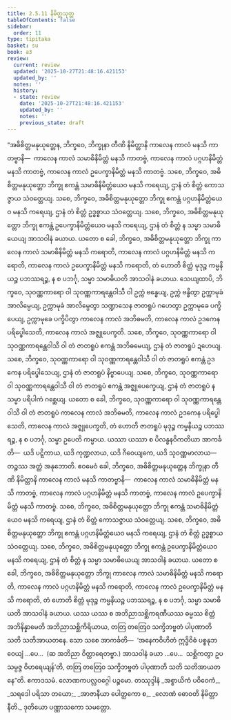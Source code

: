 ```yaml
---
title: 2.5.11 နိမိတ္တသုတ္တ
tableOfContents: false
sidebar:
  order: 11
type: tipitaka
basket: su
book: a3
review:
  current: review
  updated: '2025-10-27T21:48:16.421153'
  updated_by: ''
  notes: ''
  history:
  - state: review
    date: '2025-10-27T21:48:16.421153'
    updated_by: ''
    notes: ''
    previous_state: draft
---
```



<ReviewStatus review={frontmatter.review} showDetails={true} />

<HypothesisAnnotation frontmatter={frontmatter} />

<DynamicBreadcrumb />

<Division number="103" book="a3" e="ch" v="15" p="258">

<Paragraph number="863" book="a3">
“အဓိစိတ္တမနုယုတ္တေန, ဘိက္ခဝေ, ဘိက္ခုနာ တီဏိ နိမိတ္တာနိ ကာလေန ကာလံ မနသိ ကာတဗ္ဗာနိ—  ကာလေန ကာလံ သမာဓိနိမိတ္တံ မနသိ ကာတဗ္ဗံ, ကာလေန ကာလံ ပဂ္ဂဟနိမိတ္တံ မနသိ ကာတဗ္ဗံ, ကာလေန ကာလံ ဥပေက္ခာနိမိတ္တံ မနသိ ကာတဗ္ဗံ. သစေ, ဘိက္ခဝေ, အဓိစိတ္တမနုယုတ္တော ဘိက္ခု ဧကန္တံ သမာဓိနိမိတ္တံယေဝ မနသိ ကရေယျ, ဌာနံ တံ စိတ္တံ ကောသဇ္ဇာယ သံဝတ္တေယျ. သစေ, ဘိက္ခဝေ, အဓိစိတ္တမနုယုတ္တော ဘိက္ခု ဧကန္တံ ပဂ္ဂဟနိမိတ္တံယေဝ မနသိ ကရေယျ, ဌာနံ တံ စိတ္တံ ဥဒ္ဓစ္စာယ သံဝတ္တေယျ. သစေ, ဘိက္ခဝေ, အဓိစိတ္တမနုယုတ္တော ဘိက္ခု ဧကန္တံ ဥပေက္ခာနိမိတ္တံယေဝ မနသိ ကရေယျ, ဌာနံ တံ စိတ္တံ န သမ္မာ သမာဓိယေယျ အာသဝါနံ ခယာယ. ယတော စ ခေါ, ဘိက္ခဝေ, အဓိစိတ္တမနုယုတ္တော ဘိက္ခု ကာလေန ကာလံ သမာဓိနိမိတ္တံ မနသိ ကရောတိ, ကာလေန ကာလံ ပဂ္ဂဟနိမိတ္တံ မနသိ ကရောတိ, ကာလေန ကာလံ ဥပေက္ခာနိမိတ္တံ မနသိ ကရောတိ, တံ ဟောတိ စိတ္တံ မုဒုဉ္စ ကမ္မနိယဉ္စ ပဘဿရဉ္စ, န စ ပဘင်္ဂု, သမ္မာ သမာဓိယတိ အာသဝါနံ ခယာယ.
</Paragraph>

<Paragraph number="864" book="a3">
သေယျထာပိ, ဘိက္ခဝေ, သုဝဏ္ဏကာရော ဝါ သုဝဏ္ဏကာရန္တေဝါသီ ဝါ ဥက္ကံ ဗန္ဓေယျ, ဥက္ကံ ဗန္ဓိတွာ ဥက္ကာမုခံ အာလိမ္ပေယျ, ဥက္ကာမုခံ အာလိမ္ပေတွာ သဏ္ဍာသေန ဇာတရူပံ ဂဟေတွာ ဥက္ကာမုခေ ပက္ခိပေယျ, ဥက္ကာမုခေ ပက္ခိပိတွာ ကာလေန ကာလံ အဘိဓမတိ, ကာလေန ကာလံ ဥဒကေန ပရိပ္ဖေါသေတိ, ကာလေန ကာလံ အဇ္ဈုပေက္ခတိ. သစေ, ဘိက္ခဝေ, သုဝဏ္ဏကာရော ဝါ သုဝဏ္ဏကာရန္တေဝါသီ ဝါ တံ ဇာတရူပံ ဧကန္တံ အဘိဓမေယျ, ဌာနံ တံ ဇာတရူပံ ဍဟေယျ. သစေ, ဘိက္ခဝေ, သုဝဏ္ဏကာရော ဝါ သုဝဏ္ဏကာရန္တေဝါသီ ဝါ တံ ဇာတရူပံ ဧကန္တံ ဥဒကေန ပရိပ္ဖေါသေယျ, ဌာနံ တံ ဇာတရူပံ နိဗ္ဗာပေယျ. သစေ, ဘိက္ခဝေ, သုဝဏ္ဏကာရော ဝါ သုဝဏ္ဏကာရန္တေဝါသီ ဝါ တံ ဇာတရူပံ ဧကန္တံ အဇ္ဈုပေက္ခေယျ, ဌာနံ တံ ဇာတရူပံ န သမ္မာ ပရိပါကံ ဂစ္ဆေယျ. ယတော စ ခေါ, ဘိက္ခဝေ, သုဝဏ္ဏကာရော ဝါ သုဝဏ္ဏကာရန္တေဝါသီ ဝါ တံ ဇာတရူပံ ကာလေန ကာလံ အဘိဓမတိ, ကာလေန ကာလံ ဥဒကေန ပရိပ္ဖေါသေတိ, ကာလေန ကာလံ အဇ္ဈုပေက္ခတိ, တံ ဟောတိ ဇာတရူပံ မုဒုဉ္စ ကမ္မနိယဉ္စ ပဘဿရဉ္စ, န စ ပဘင်္ဂု, သမ္မာ ဥပေတိ ကမ္မာယ. ယဿာ ယဿာ စ ပိလန္ဓနဝိကတိယာ အာကင်္ခတိ—  ယဒိ ပဋ္ဋိကာယ, ယဒိ ကုဏ္ဍလာယ, ယဒိ ဂီဝေယျကေ, ယဒိ သုဝဏ္ဏမာလာယ—  တဉ္စဿ အတ္ထံ အနုဘောတိ.
</Paragraph>

<Paragraph number="865" book="a3">
ဧဝမေဝံ ခေါ, ဘိက္ခဝေ, အဓိစိတ္တမနုယုတ္တေန ဘိက္ခုနာ တီဏိ နိမိတ္တာနိ ကာလေန ကာလံ မနသိ ကာတဗ္ဗာနိ—  ကာလေန ကာလံ သမာဓိနိမိတ္တံ မနသိ ကာတဗ္ဗံ, ကာလေန ကာလံ ပဂ္ဂဟနိမိတ္တံ မနသိ ကာတဗ္ဗံ, ကာလေန ကာလံ ဥပေက္ခာနိမိတ္တံ မနသိ ကာတဗ္ဗံ. သစေ, ဘိက္ခဝေ, အဓိစိတ္တမနုယုတ္တော ဘိက္ခု ဧကန္တံ သမာဓိနိမိတ္တံယေဝ မနသိ ကရေယျ, ဌာနံ တံ စိတ္တံ ကောသဇ္ဇာယ သံဝတ္တေယျ. သစေ, ဘိက္ခဝေ, အဓိစိတ္တမနုယုတ္တော ဘိက္ခု ဧကန္တံ ပဂ္ဂဟနိမိတ္တံယေဝ မနသိ ကရေယျ, ဌာနံ တံ စိတ္တံ ဥဒ္ဓစ္စာယ သံဝတ္တေယျ. သစေ, ဘိက္ခဝေ, အဓိစိတ္တမနုယုတ္တော ဘိက္ခု ဧကန္တံ ဥပေက္ခာနိမိတ္တံယေဝ မနသိ ကရေယျ, ဌာနံ တံ စိတ္တံ န သမ္မာ သမာဓိယေယျ အာသဝါနံ ခယာယ. ယတော စ ခေါ, ဘိက္ခဝေ, အဓိစိတ္တမနုယုတ္တော ဘိက္ခု ကာလေန ကာလံ သမာဓိနိမိတ္တံ မနသိ ကရောတိ, ကာလေန ကာလံ ပဂ္ဂဟနိမိတ္တံ မနသိ ကရောတိ, ကာလေန ကာလံ ဥပေက္ခာနိမိတ္တံ မနသိ ကရောတိ, တံ ဟောတိ စိတ္တံ မုဒုဉ္စ ကမ္မနိယဉ္စ ပဘဿရဉ္စ, န စ ပဘင်္ဂု, သမ္မာ သမာဓိယတိ အာသဝါနံ ခယာယ. ယဿ ယဿ စ အဘိညာသစ္ဆိကရဏီယဿ ဓမ္မဿ စိတ္တံ အဘိနိန္နာမေတိ အဘိညာသစ္ဆိကိရိယာယ, တတြ တတြေဝ သက္ခိဘဗ္ဗတံ ပါပုဏာတိ သတိ သတိအာယတနေ.
</Paragraph>

<Paragraph number="866" book="a3">
သော သစေ အာကင်္ခတိ—  ‘အနေကဝိဟိတံ ဣဒ္ဓိဝိဓံ ပစ္စနုဘဝေယျံ …ပေ…  (ဆ အဘိညာ ဝိတ္ထာရေတဗ္ဗာ.) အာသဝါနံ ခယာ …ပေ…  သစ္ဆိကတွာ ဥပသမ္ပဇ္ဇ ဝိဟရေယျန်’တိ, တတြ တတြေဝ သက္ခိဘဗ္ဗတံ ပါပုဏာတိ သတိ သတိအာယတနေ”တိ.

</Paragraph>
</Division>

<Paragraph number="867" type="center" book="a3">
ဧကာဒသမံ.



</Paragraph>

<Paragraph number="868" type="center" book="a3">
လောဏကပလ္လဝဂ္ဂေါ ပဉ္စမော.



</Paragraph>

<Paragraph number="869" type="center" book="a3">
တဿုဒ္ဒါနံ


</Paragraph>

<Paragraph number="870" type="verses" book="a3">
_အစ္စာယိကံ ပဝိဝေကံ,_  
_သရဒေါ ပရိသာ တယော;_  
_အာဇာနီယာ ပေါတ္ထကော စ,_  
_လောဏံ ဓောဝတိ နိမိတ္တာနီတိ._  


</Paragraph>

<Paragraph number="871" type="center" book="a3">
ဒုတိယော ပဏ္ဏာသကော သမတ္တော.
</Paragraph>